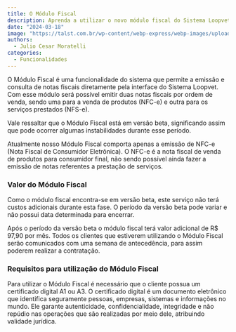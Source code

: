 ```yaml
---
title: O Módulo Fiscal
description: Aprenda a utilizar o novo módulo fiscal do Sistema Loopvet, que permite a emissão e consulta de notas fiscais diretamente pela interface do sistema.
date: "2024-03-18"
image: "https://talst.com.br/wp-content/webp-express/webp-images/uploads/2023/06/shutterstock_1889088070-1-scaled-1-1536x1024.jpg.webp"
authors:
  - Julio Cesar Moratelli
categories:
  - Funcionalidades
---
```


O Módulo Fiscal é uma funcionalidade do sistema que permite a emissão e consulta de notas fiscais diretamente pela interface do Sistema Loopvet. Com esse módulo será possível emitir duas notas fiscais por ordem de venda, sendo uma para a venda de produtos (NFC-e) e outra para os serviços prestados (NFS-e).

Vale ressaltar que o Módulo Fiscal está em versão beta, significando assim que pode ocorrer algumas instabilidades durante esse período.

Atualmente nosso Módulo Fiscal comporta apenas a emissão de NFC-e (Nota Fiscal de Consumidor Eletrônica). O NFC-e é a nota fiscal de venda de produtos para consumidor final, não sendo possível ainda fazer a emissão de notas referentes a prestação de serviços.

### Valor do Módulo Fiscal

Como o módulo fiscal encontra-se em versão beta, este serviço não terá custos adicionais durante esta fase. O período da versão beta pode variar e não possui data determinada para encerrar.

Após o período da versão beta o módulo fiscal terá valor adicional de R$ 97,90 por mês. Todos os clientes que estiverem utilizando o Módulo Fiscal serão comunicados com uma semana de antecedência, para assim poderem realizar a contratação.

### Requisitos para utilização do Módulo Fiscal

Para utilizar o Módulo Fiscal é necessário que o cliente possua um certificado digital A1 ou A3. O certificado digital é um documento eletrônico que identifica seguramente pessoas, empresas, sistemas e informações no mundo. Ele garante autenticidade, confidencialidade, integridade e não repúdio nas operações que são realizadas por meio dele, atribuindo validade jurídica.
